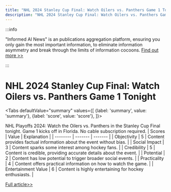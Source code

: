 ```yaml
---
title: "NHL 2024 Stanley Cup Final: Watch Oilers vs. Panthers Game 1 Tonight"
description: "NHL 2024 Stanley Cup Final: Watch Oilers vs. Panthers Game 1 Tonight"
---
```



:::info

"Informed AI News" is an publications aggregation platform, ensuring you only gain the most important information, to eliminate information asymmetry and break through the limits of information cocoons.  [Find out more >>](/docs/guides)

:::

# NHL 2024 Stanley Cup Final: Watch Oilers vs. Panthers Game 1 Tonight


<Tabs
	defaultValue="summary"
	values={[
	{label: 'summary', value: 'summary'},
	{label: 'score', value: 'score'},
]}>
<TabItem value="summary">


NHL Playoffs 2024: Watch the Oilers vs. Panthers in the Stanley Cup Final tonight. Game 1 kicks off in Florida. No cable subscription required.
</TabItem>
<TabItem value="score">
	| Scores     | Value   | Explanation |
	| -------- | ------- | ------- |
	| Objectivity  | 5    | Content provides factual information about the event without bias.    |
	| Social Impact | 3     | Content sparks some interest among hockey fans.    |
	| Credibility    | 5    | Content is credible, providing accurate details about the event.    |
	| Potential    | 2    | Content has low potential to trigger broader social events.    |
	| Practicality    | 4    | Content offers practical information on how to watch the game.    |
	| Entertainment Value    | 6    | Content is highly entertaining for hockey enthusiasts.    |
</TabItem>
</Tabs>

[Full article>>](https://www.cnet.com/tech/services-and-software/nhl-playoffs-2024-how-to-watch-oilers-vs-panthers-in-the-stanley-cup-final/#ftag=CAD590a51e)
